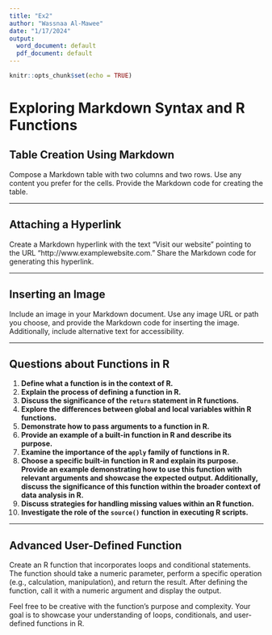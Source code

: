 ```yaml
---
title: "Ex2"
author: "Wassnaa Al-Mawee"
date: "1/17/2024"
output:
  word_document: default
  pdf_document: default
---
```


```r
knitr::opts_chunk$set(echo = TRUE)
```

# Exploring Markdown Syntax and R Functions

## Table Creation Using Markdown

Compose a Markdown table with two columns and two rows. Use any content you prefer for the cells. Provide the Markdown code for creating the table.

---

## Attaching a Hyperlink

Create a Markdown hyperlink with the text "Visit our website" pointing to the URL "http://www.examplewebsite.com." Share the Markdown code for generating this hyperlink.

---

## Inserting an Image

Include an image in your Markdown document. Use any image URL or path you choose, and provide the Markdown code for inserting the image. Additionally, include alternative text for accessibility.

---

## Questions about Functions in R

1. **Define what a function is in the context of R.**
2. **Explain the process of defining a function in R.**
3. **Discuss the significance of the `return` statement in R functions.**
4. **Explore the differences between global and local variables within R functions.**
5. **Demonstrate how to pass arguments to a function in R.**
6. **Provide an example of a built-in function in R and describe its purpose.**
7. **Examine the importance of the `apply` family of functions in R.**
8. **Choose a specific built-in function in R and explain its purpose. Provide an example demonstrating how to     use this function with relevant arguments and showcase the expected output. Additionally, discuss the         significance of this function within the broader context of data analysis in R.**
9. **Discuss strategies for handling missing values within an R function.**
10. **Investigate the role of the `source()` function in executing R scripts.**

---

## Advanced User-Defined Function

Create an R function that incorporates loops and conditional statements. The function should take a numeric parameter, perform a specific operation (e.g., calculation, manipulation), and return the result. After defining the function, call it with a numeric argument and display the output.

Feel free to be creative with the function's purpose and complexity. Your goal is to showcase your understanding of loops, conditionals, and user-defined functions in R.
```r
```
